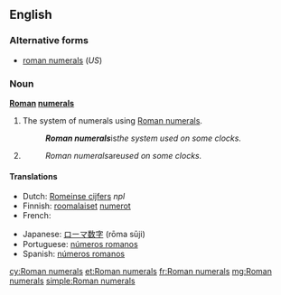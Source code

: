 ==English==

===Alternative forms===
* [[roman numerals]] (''US'')

===Noun===
'''[[Roman]] [[numeral]]s'''

# {{uncountable}} The system of numerals using [[Roman numeral]]s.
#: '''''Roman numerals''' ''is'' the system used on some clocks.''
# {{plural of|[[Roman numeral]]}}
#: ''Roman numerals ''are'' used on some clocks.''

====Translations====
{{trans-top|system of numerals}}
* Dutch: [[Romeinse cijfers]] ''npl''
* Finnish: [[roomalainen|roomalaiset]] [[numero|numerot]] {{p}}
* French: {{t+|fr|chiffres romains|m|p}}
{{trans-mid}}
* Japanese: [[ローマ数字]] (rōma sūji)
* Portuguese: [[números romanos]] {{m|p}}
* Spanish: [[números romanos]] {{m|p}}
{{trans-bottom}}

{{trans-see|plural of "Roman numeral"|Roman numeral}}

[[cy:Roman numerals]]
[[et:Roman numerals]]
[[fr:Roman numerals]]
[[mg:Roman numerals]]
[[simple:Roman numerals]]